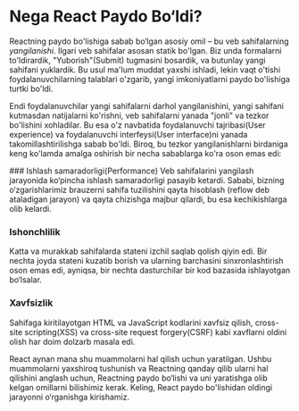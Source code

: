 
# Nega React Paydo Bo‘ldi?
Reactning paydo bo'lishiga sabab bo‘lgan asosiy omil – bu veb sahifalarning *yangilanishi*. Ilgari veb sahifalar asosan statik bo'lgan. Biz unda formalarni to'ldirardik, "Yuborish"(Submit) tugmasini bosardik, va butunlay yangi sahifani yuklardik. Bu usul ma'lum muddat yaxshi ishladi, lekin vaqt o'tishi foydalanuvchilarning talablari o'zgarib, yangi imkoniyatlarni paydo bo'lishiga turtki bo'ldi. 

Endi foydalanuvchilar yangi sahifalarni darhol yangilanishini, yangi sahifani kutmasdan natijalarni ko'rishni, veb sahifalarni yanada "jonli" va tezkor bo'lishini xohladilar. Bu esa o'z navbatida foydalanuvchi tajribasi(User experience) va foydalanuvchi interfeysi(User interface)ni yanada takomillashtirilishga sabab bo'ldi. Biroq, bu tezkor yangilanishlarni birdaniga keng ko'lamda amalga oshirish bir necha sabablarga ko'ra oson emas edi:

<Steps>
### Ishlash samaradorligi(Performance)
 Veb sahifalarini yangilash jarayonida ko‘pincha ishlash samaradorligi pasayib ketardi. Sababi, bizning o‘zgarishlarimiz brauzerni sahifa tuzilishini qayta hisoblash (reflow deb ataladigan jarayon) va qayta chizishga majbur qilardi, bu esa kechikishlarga olib kelardi.

 
### Ishonchlilik
 Katta va murakkab sahifalarda stateni izchil saqlab qolish qiyin edi. Bir nechta joyda stateni kuzatib borish va ularning barchasini sinxronlashtirish oson emas edi, ayniqsa, bir nechta dasturchilar bir kod bazasida ishlayotgan bo‘lsalar.

### Xavfsizlik
 Sahifaga kiritilayotgan HTML va JavaScript kodlarini xavfsiz qilish, cross-site scripting(XSS) va cross-site request forgery(CSRF) kabi xavflarni oldini olish har doim dolzarb masala edi.
</Steps>

React aynan mana shu muammolarni hal qilish uchun yaratilgan. Ushbu muammolarni yaxshiroq tushunish va Reactning qanday qilib ularni hal qilishini anglash uchun, Reactning paydo bo‘lishi va uni yaratishga olib kelgan omillarni bilishimiz kerak. Keling, React paydo bo'lishidan oldingi jarayonni o‘rganishga kirishamiz.
         